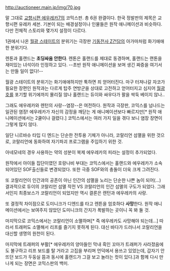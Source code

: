 http://auctioneer.main.jp/img/70.jpg

말 그대로 [[교향시편 에우레카7]]의 코믹스판. 총 6권 완결이다.
한국 정발판의 제목은 교향시편 유레카 세븐. 기본이 되는 배경설정이나 인물들은 원작 애니메이션과 비슷하다. 다만 전체적 스토리와 몇가지 설정이 다르다.


1권에서 나온 [[월광 스테이트]]의 분위기는 극장판 [[기동전사 Z건담]]의 아가마처럼 화기애애한 분위기다.

렌톤과 홀랜드는 '''초딩싸움 안한다'''. 렌톤은 홀랜드를 제대로 동경하며, 홀랜드는 랜톤을 재미있는 녀석이라 인정하고 있다. --초반 원작 애니메이션을 보며 생긴 짜증을 여기서는 만들 일이 없다!--

월광 스테이트의 분위기는 화기애애하지만 툭하면 죄 얻어터진다. 마구 터져나갈 자코가 필요한 장편인 원작과는 다르게 탑주 연방군을 상대로 고전하고 얻어터지고 심지어 [[월광호]]를 포기할 위기에까지 몰리질 않나 홀랜드는 듀이와 싸우다가 팔을 싹둑 베이지 않나..

그래도 에우레카와 렌턴의 사랑--염장--은 여전하다. 원작과 극장판, 코믹스를 넘나드는 일관된 염장! 에우레카가 자신의 감정을 깨닫는 게 애니메이션보다 빠르지만[* 원작 애니메이션에서는 2쿨이나 걸렸다.] 코믹스에서는 여러 가지 일을 겪다 보니 염장 장면이 그렇게 많지 않다.

일단 니르바슈 타입 디 엔드는 단순한 전투용 기체가 아니라, 코랄리언 섬멸을 위한 것으로, 코랄리언에 동화하여 자기파괴 프로그램을 주입하기 위한 것.

아네모네의 경우 사용하는 약의 성분이 복제 에우레카의 피라는 설정이 추가되었다.

원작에서 아이들 집단이였던 호랑나비 부대는 코믹스에서는 홀랜드와 에우레카가 소속되어있던 SOF출신들로 변경되었다. 또한 극중 SOF와의 충돌이 더욱 크게 그려진다.

또 코랄리언이 인간과의 공존이 아닌 인간의 섬멸을 노리는 단순한 나쁜 놈이 되어(...) 결과적으로 듀이의 코랄리언 섬멸 작전 VS 코랄리언의 인간 섬멸의 구도가 되었다. 그래서인지 최종보스가 코랄리언이 되었지만 역시 결론은 렌턴과 에우레카의 사랑.

또 결정적 차이점으로 도미니크가 디엔드를 타고 렌튼을 엄호하다 '''사망'''한다. 원작 애니메이션에서는 보여주지 않았던 도미니크의 간지가 폭발하는 곳이니 꼭 봐 둘 것.

마지막으로 코믹스에서는 코랄리언이 소멸하며[* 즉 에우레카도 사망해야 되는데...] 따라서 트래퍼도 소멸해서 리프를 즐기지 못하게 된다. 대신 바다가 드러나서 코랄리언을 대신할 생명의 원천이 된다.

마지막에 트래퍼의 부활[* 에우레카의 양아들인 막내 흑인 꼬마가 트래퍼가 사라졌음에도 불구하고 리프 보드를 탈 거라고 고집을 부리며 언덕에서 용쓰고 있었는데, 갑자기 안뜨던 보드가 두둥실 뜸과 동시에 홀랜드가 그걸 보고 놀라는 컷이 있다.]과 함께 다시 만나게 되는 장면은 코믹스판의 백미.

